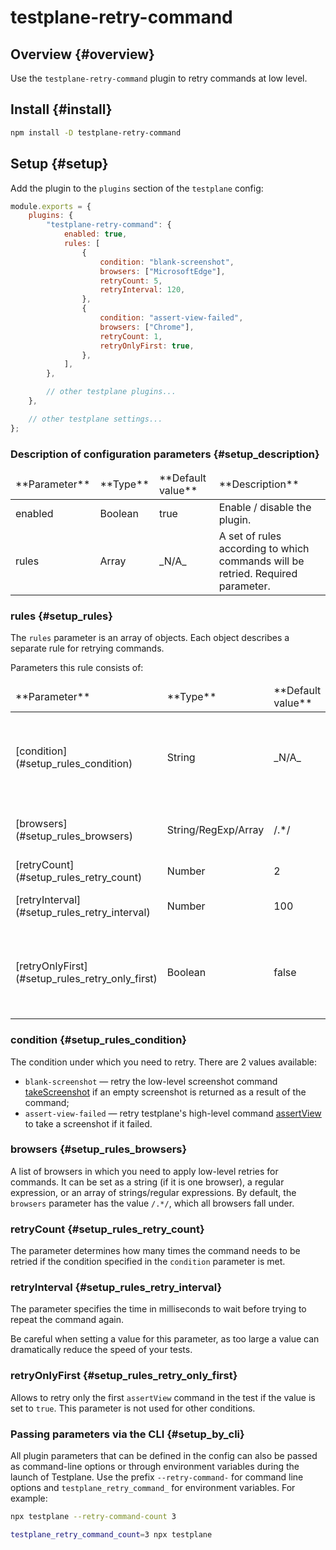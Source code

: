 
# testplane-retry-command

## Overview {#overview}

Use the `testplane-retry-command` plugin to retry commands at low level.

## Install {#install}

```bash
npm install -D testplane-retry-command
```

## Setup {#setup}

Add the plugin to the `plugins` section of the `testplane` config:

```javascript
module.exports = {
    plugins: {
        "testplane-retry-command": {
            enabled: true,
            rules: [
                {
                    condition: "blank-screenshot",
                    browsers: ["MicrosoftEdge"],
                    retryCount: 5,
                    retryInterval: 120,
                },
                {
                    condition: "assert-view-failed",
                    browsers: ["Chrome"],
                    retryCount: 1,
                    retryOnlyFirst: true,
                },
            ],
        },

        // other testplane plugins...
    },

    // other testplane settings...
};
```

### Description of configuration parameters {#setup_description}

<table>
<thead>
<tr><td>**Parameter**</td><td>**Type**</td><td>**Default value**</td><td>**Description**</td></tr>
</thead>
<tbody>
<tr><td>enabled</td><td>Boolean</td><td>true</td><td>Enable / disable the plugin.</td></tr>
<tr><td>rules</td><td>Array</td><td>_N/A_</td><td>A set of rules according to which commands will be retried. Required parameter.</td></tr>

</tbody>
</table>

### rules {#setup_rules}

The `rules` parameter is an array of objects. Each object describes a separate rule for retrying commands.

Parameters this rule consists of:

<table>
<thead>
<tr><td>**Parameter**</td><td>**Type**</td><td>**Default value**</td><td>**Description**</td></tr>
</thead>
<tbody>
<tr><td>[condition](#setup_rules_condition)</td><td>String</td><td>_N/A_</td><td>Condition to retry: _blank-screenshot_ or _assert-view-failed_. For more information, see below.</td></tr>
<tr><td>[browsers](#setup_rules_browsers)</td><td>String/RegExp/Array</td><td>/.*/</td><td>A list of browsers in which retries should run.</td></tr>
<tr><td>[retryCount](#setup_rules_retry_count)</td><td>Number</td><td>2</td><td>The number of retries.</td></tr>
<tr><td>[retryInterval](#setup_rules_retry_interval)</td><td>Number</td><td>100</td><td>Delay before each retry, in ms.</td></tr>
<tr><td>[retryOnlyFirst](#setup_rules_retry_only_first)</td><td>Boolean</td><td>false</td><td>Retry only the first command in the test. This option is applied only at the _assert-view-failed_ condition.</td></tr>

</tbody>
</table>

### condition {#setup_rules_condition}

The condition under which you need to retry. There are 2 values available:

-   `blank-screenshot` — retry the low-level screenshot command [takeScreenshot][take-screenshot] if an empty screenshot is returned as a result of the command;
-   `assert-view-failed` — retry testplane's high-level command [assertView][assert-view] to take a screenshot if it failed.

### browsers {#setup_rules_browsers}

A list of browsers in which you need to apply low-level retries for commands. It can be set as a string (if it is one browser), a regular expression, or an array of strings/regular expressions. By default, the `browsers` parameter has the value `/.*/`, which all browsers fall under.

### retryCount {#setup_rules_retry_count}

The parameter determines how many times the command needs to be retried if the condition specified in the `condition` parameter is met.

### retryInterval {#setup_rules_retry_interval}

The parameter specifies the time in milliseconds to wait before trying to repeat the command again.

<Admonition type="warning">
    Be careful when setting a value for this parameter, as too large a value can dramatically reduce
    the speed of your tests.
</Admonition>

### retryOnlyFirst {#setup_rules_retry_only_first}

Allows to retry only the first `assertView` command in the test if the value is set to `true`. This parameter is not used for other conditions.

### Passing parameters via the CLI {#setup_by_cli}

All plugin parameters that can be defined in the config can also be passed as command-line options or through environment variables during the launch of Testplane. Use the prefix `--retry-command-` for command line options and `testplane_retry_command_` for environment variables. For example:

```bash
npx testplane --retry-command-count 3
```

```bash
testplane_retry_command_count=3 npx testplane
```

[testplane-retry-command]: https://github.com/gemini-testing/testplane-retry-command
[take-screenshot]: https://webdriver.io/docs/api/webdriver/#takescreenshot
[assert-view]: ../reference/tests-api#command_assert_view
